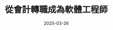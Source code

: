 ---
title: 從會計轉職成為軟體工程師
description: 介紹從會計轉職成為軟體工程師心路歷程...
date: 2025-03-26
tags: ["Work"]
published: true
---